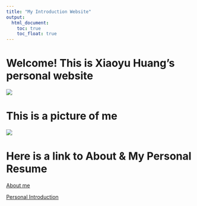 ```yaml
---
title: "My Introduction Website"
output: 
  html_document:
    toc: true
    toc_float: true
---
```


# Welcome! This is Xiaoyu Huang's personal website
![](https://media.giphy.com/media/drXGoW1iudhKw/giphy.gif)

# This is a picture of me
![](images/Hxy.jpg)



# Here is a link to About & My Personal Resume
[About me](About.html)


[Personal Introduction](personal-intropage.html)